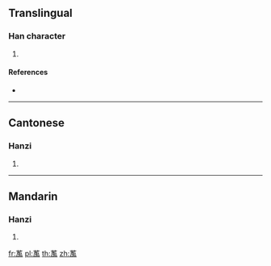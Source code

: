 {{character info/new}}
==Translingual==

===Han character===
{{Han char|rn=140|rad=艸|as=09|sn=15|four=44227|canj=THLB}}

# {{defn|Han|sort=艸09}}

====References====
* {{Han ref|kx=1042.370|dkj=31340|dj=1503.010|hdz=53251.080|uh=842D|ud=33837|bh=DFCC|bd=57292}}

----

==Cantonese==

===Hanzi===
{{yue-hanzi|jyut=|y=geui2}}

# {{defn|lang=yue|sort=艸09}}

----

==Mandarin==

===Hanzi===
{{cmn-hanzi|pin=[[yǔ]] ([[yu3]])|wg=yü<sup>3</sup>}}

# {{defn|lang=cmn|sort=艸09}}

[[fr:萭]]
[[pl:萭]]
[[th:萭]]
[[zh:萭]]